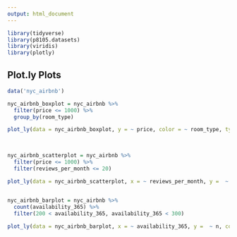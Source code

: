 ```yaml
---
output: html_document
---
```

```r
library(tidyverse)
library(p8105.datasets)
library(viridis)
library(plotly)
```

## Plot.ly Plots##
```r
data('nyc_airbnb')
```

```r
nyc_airbnb_boxplot = nyc_airbnb %>% 
  filter(price <= 1000) %>%
  group_by(room_type)

plot_ly(data = nyc_airbnb_boxplot, y = ~ price, color = ~ room_type, type = 'box', colors = 'Set2') 
  
  
```

```r

nyc_airbnb_scatterplot = nyc_airbnb %>%
  filter(price <= 1000) %>%
  filter(reviews_per_month <= 20)

plot_ly(data = nyc_airbnb_scatterplot, x = ~ reviews_per_month, y =  ~ price, type = 'scatter', mode = 'markers', color = ~price, alpha = 0.5)
  

```

```r
nyc_airbnb_barplot = nyc_airbnb %>% 
  count(availability_365) %>%
  filter(200 < availability_365, availability_365 < 300)

plot_ly(data = nyc_airbnb_barplot, x = ~ availability_365, y =  ~ n, color = ~availability_365  , type = 'bar') 

```

